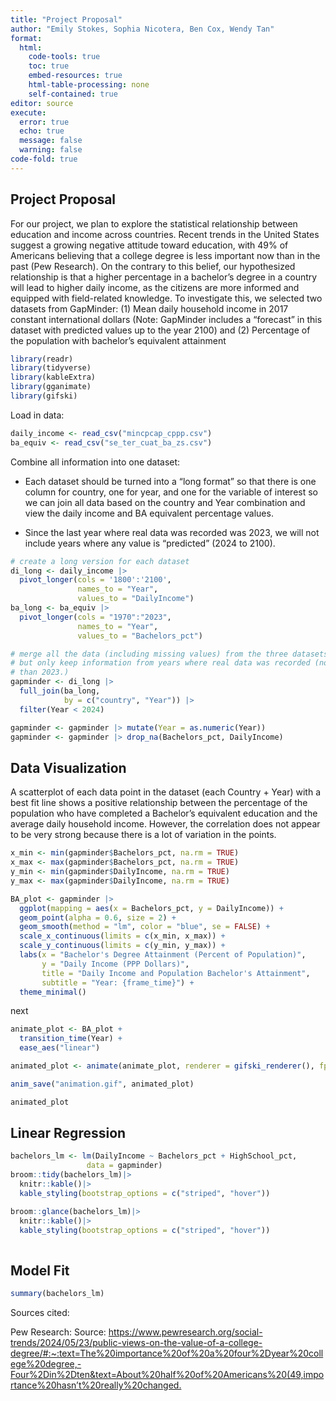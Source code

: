 ```yaml
---
title: "Project Proposal"
author: "Emily Stokes, Sophia Nicotera, Ben Cox, Wendy Tan"
format: 
  html:
    code-tools: true
    toc: true
    embed-resources: true
    html-table-processing: none
    self-contained: true
editor: source
execute: 
  error: true
  echo: true
  message: false
  warning: false
code-fold: true
---
```


## Project Proposal

For our project, we plan to explore the statistical relationship between education and income across countries. Recent trends in the United States suggest a growing negative attitude toward education, with 49% of Americans believing that a college degree is less important now than in the past (Pew Research). On the contrary to this belief, our hypothesized relationship is that a higher percentage in a bachelor's degree in a country will lead to higher daily income, as the citizens are more informed and equipped with field-related knowledge. To investigate this, we selected two datasets from GapMinder: (1) Mean daily household income in 2017 constant international dollars (Note: GapMinder includes a "forecast" in this dataset with predicted values up to the year 2100) and (2) Percentage of the population with bachelor's equivalent attainment

```r
library(readr)
library(tidyverse)
library(kableExtra)
library(gganimate)
library(gifski)
```

Load in data:

```r
daily_income <- read_csv("mincpcap_cppp.csv")
ba_equiv <- read_csv("se_ter_cuat_ba_zs.csv")
```

Combine all information into one dataset:

-   Each dataset should be turned into a "long format" so that there is one column for country, one for year, and one for the variable of interest so we can join all data based on the country and Year combination and view the daily income and BA equivalent percentage values.

-   Since the last year where real data was recorded was 2023, we will not include years where any value is "predicted" (2024 to 2100).

```r
# create a long version for each dataset
di_long <- daily_income |> 
  pivot_longer(cols = '1800':'2100',
               names_to = "Year",
               values_to = "DailyIncome")
ba_long <- ba_equiv |> 
  pivot_longer(cols = "1970":"2023",
               names_to = "Year",
               values_to = "Bachelors_pct")

# merge all the data (including missing values) from the three datasets,
# but only keep information from years where real data was recorded (no later 
# than 2023.)
gapminder <- di_long |> 
  full_join(ba_long,
            by = c("country", "Year")) |> 
  filter(Year < 2024)

gapminder <- gapminder |> mutate(Year = as.numeric(Year))
gapminder <- gapminder |> drop_na(Bachelors_pct, DailyIncome)


```

## Data Visualization

A scatterplot of each data point in the dataset (each Country + Year) with a best fit line shows a positive relationship between the percentage of the population who have completed a Bachelor's equivalent education and the average daily household income. However, the correlation does not appear to be very strong because there is a lot of variation in the points.

```r
x_min <- min(gapminder$Bachelors_pct, na.rm = TRUE)
x_max <- max(gapminder$Bachelors_pct, na.rm = TRUE)
y_min <- min(gapminder$DailyIncome, na.rm = TRUE)
y_max <- max(gapminder$DailyIncome, na.rm = TRUE)

BA_plot <- gapminder |>
  ggplot(mapping = aes(x = Bachelors_pct, y = DailyIncome)) + 
  geom_point(alpha = 0.6, size = 2) + 
  geom_smooth(method = "lm", color = "blue", se = FALSE) +  
  scale_x_continuous(limits = c(x_min, x_max)) +  
  scale_y_continuous(limits = c(y_min, y_max)) +  
  labs(x = "Bachelor's Degree Attainment (Percent of Population)",
       y = "Daily Income (PPP Dollars)",
       title = "Daily Income and Population Bachelor's Attainment",
       subtitle = "Year: {frame_time}") +  
  theme_minimal() 

```

next

```r
animate_plot <- BA_plot + 
  transition_time(Year) + 
  ease_aes("linear")

animated_plot <- animate(animate_plot, renderer = gifski_renderer(), fps = 10, width = 1000, height = 700, units = "px") 

anim_save("animation.gif", animated_plot)

animated_plot

```

## Linear Regression

```r

bachelors_lm <- lm(DailyIncome ~ Bachelors_pct + HighSchool_pct, 
                 data = gapminder)
broom::tidy(bachelors_lm)|>
  knitr::kable()|>
  kable_styling(bootstrap_options = c("striped", "hover"))

broom::glance(bachelors_lm)|>
  knitr::kable()|>
  kable_styling(bootstrap_options = c("striped", "hover"))
  
```

## Model Fit

```r
summary(bachelors_lm)
```

Sources cited:

Pew Research: Source: [https://www.pewresearch.org/social-trends/2024/05/23/public-views-on-the-value-of-a-college-degree/#:\~:text=The%20importance%20of%20a%20four%2Dyear%20college%20degree,-Four%2Din%2Dten&text=About%20half%20of%20Americans%20(49,importance%20hasn't%20really%20changed.](https://www.pewresearch.org/social-trends/2024/05/23/public-views-on-the-value-of-a-college-degree/#:~:text=The%20importance%20of%20a%20four%2Dyear%20college%20degree,-Four%2Din%2Dten&text=About%20half%20of%20Americans%20(49,importance%20hasn't%20really%20changed.))
